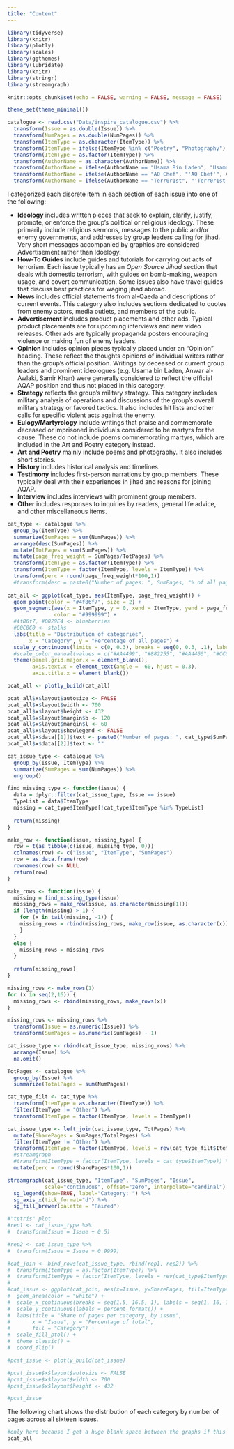 ```yaml
---
title: "Content"
---
```


```r
library(tidyverse)
library(knitr)
library(plotly)
library(scales)
library(ggthemes)
library(lubridate)
library(knitr)
library(stringr)
library(streamgraph)

knitr::opts_chunk$set(echo = FALSE, warning = FALSE, message = FALSE)

theme_set(theme_minimal())

catalogue <- read.csv("Data/inspire_catalogue.csv") %>%
  transform(Issue = as.double(Issue)) %>%
  transform(NumPages = as.double(NumPages)) %>%
  transform(ItemType = as.character(ItemType)) %>%
  transform(ItemType = ifelse(ItemType %in% c("Poetry", "Photography"), "Art and Poetry", ItemType)) %>%
  transform(ItemType = as.factor(ItemType)) %>%
  transform(AuthorName = as.character(AuthorName)) %>%
  transform(AuthorName = ifelse(AuthorName == "Usama Bin Laden", "Usama bin Laden", AuthorName)) %>%
  transform(AuthorName = ifelse(AuthorName == "AQ Chef", "'AQ Chef'", AuthorName)) %>%
  transform(AuthorName = ifelse(AuthorName == "Terr0r1st", "'Terr0r1st'", AuthorName))
```

I categorized each discrete item in each section of each issue into one of the following:

* **Ideology** includes written pieces that seek to explain, clarify, justify, promote, or enforce the group's political or religious ideology. These primarily include religious sermons, messages to the public and/or enemy governments, and addresses by group leaders calling for jihad. Very short messages accompanied by graphics are considered Advertisement rather than Idoelogy.
* **How-To Guides** include guides and tutorials for carrying out acts of terrorism. Each issue typically has an *Open Source Jihad* section that deals with domestic terrorism, with guides on bomb-making, weapon usage, and covert communication. Some issues also have travel guides that discuss best practices for waging jihad abroad.
* **News** includes official statements from al-Qaeda and descriptions of current events. This category also includes sections dedicated to quotes from enemy actors, media outlets, and members of the public.
* **Advertisement** includes product placements and other ads. Typical product placements are for upcoming interviews and new video releases. Other ads are typically propaganda posters encouraging violence or making fun of enemy leaders. 
* **Opinion** includes opinion pieces typically placed under an "Opinion" heading. These reflect the thoughts opinions of individual writers rather than the group's official position. Writings by deceased or current group leaders and prominent ideologues (e.g. Usama bin Laden, Anwar al-Awlaki, Samir Khan) were generally considered to reflect the official AQAP position and thus not placed in this category.
* **Strategy** reflects the group's military strategy. This category includes military analysis of operations and discussions of the group's overall military strategy or favored tactics. It also includes hit lists and other calls for specific violent acts against the enemy.
* **Eulogy/Martyrology** include writings that praise and commemorate deceased or imprisoned individuals considered to be martyrs for the cause. These do not include poems commemorating martyrs, which are included in the Art and Poetry category instead.
* **Art and Poetry** mainly include poems and photography. It also includes short stories.
* **History** includes historical analysis and timelines.
* **Testimony** includes first-person narrations by group members. These typically deal with their experiences in jihad and reasons for joining AQAP.
* **Interview** includes interviews with prominent group members.
* **Other** includes responses to inquiries by readers, general life advice, and other miscellaneous items.

```r
cat_type <- catalogue %>%
  group_by(ItemType) %>%
  summarize(SumPages = sum(NumPages)) %>%
  arrange(desc(SumPages)) %>%
  mutate(TotPages = sum(SumPages)) %>%
  mutate(page_freq_weight = SumPages/TotPages) %>%
  transform(ItemType = as.factor(ItemType)) %>%
  transform(ItemType = factor(ItemType, levels = ItemType)) %>%
  transform(perc = round(page_freq_weight*100,1))
  #transform(desc = paste0("Number of pages: ", SumPages, "% of all pages: ", perc))
  
cat_all <- ggplot(cat_type, aes(ItemType, page_freq_weight)) + 
  geom_point(color = "#4f86f7", size = 2) + 
  geom_segment(aes(x = ItemType, y = 0, xend = ItemType, yend = page_freq_weight - 0.005),
               color = "#999999") + 
  #4f86f7, #0829E4 <- blueberries
  #C0C0C0 <- stalks
  labs(title = "Distribution of categories",
       x = "Category", y = "Percentage of all pages") + 
  scale_y_continuous(limits = c(0, 0.3), breaks = seq(0, 0.3, .1), labels=percent) + 
  #scale_color_manual(values = c("#AA4499", "#882255", "#AA4466", "#CC6677", "#661100", "#DDCC77", "#999933", #"#117733", "#44AA99", "#88CCEE", "#6699CC", "#332288")) + 
  theme(panel.grid.major.x = element_blank(),
        axis.text.x = element_text(angle = -60, hjust = 0.3),
        axis.title.x = element_blank())

pcat_all <- plotly_build(cat_all)

pcat_all$x$layout$autosize <- FALSE
pcat_all$x$layout$width <- 700
pcat_all$x$layout$height <- 432
pcat_all$x$layout$margin$b <- 120
pcat_all$x$layout$margin$l <- 60
pcat_all$x$layout$showlegend <- FALSE
pcat_all$x$data[[1]]$text <- paste0("Number of pages: ", cat_type$SumPages, "<br />", "% of all pages: ", cat_type$perc)
pcat_all$x$data[[2]]$text <- ""
```

\begin{center}
Title
\end{center}

```r
cat_issue_type <- catalogue %>%
  group_by(Issue, ItemType) %>%
  summarize(SumPages = sum(NumPages)) %>%
  ungroup()

find_missing_type <- function(issue) {
  data = dplyr::filter(cat_issue_type, Issue == issue)
  TypeList = data$ItemType
  missing = cat_type$ItemType[!cat_type$ItemType %in% TypeList]
  
  return(missing)
}

make_row <- function(issue, missing_type) {
  row = t(as_tibble(c(issue, missing_type, 0)))
  colnames(row) <- c("Issue", "ItemType", "SumPages")
  row = as.data.frame(row)
  rownames(row) <- NULL
  return(row)
}

make_rows <- function(issue) {
  missing = find_missing_type(issue)
  missing_rows = make_row(issue, as.character(missing[1]))
  if (length(missing) > 1) {
    for (x in tail(missing, -1)) {
    missing_rows = rbind(missing_rows, make_row(issue, as.character(x)))
    }
  }
  else {
    missing_rows = missing_rows
  }
  
  return(missing_rows)
}

missing_rows <- make_rows(1)
for (x in seq(2,16)) {
  missing_rows <- rbind(missing_rows, make_rows(x))
}

missing_rows <- missing_rows %>%
  transform(Issue = as.numeric(Issue)) %>%
  transform(SumPages = as.numeric(SumPages) - 1)

cat_issue_type <- rbind(cat_issue_type, missing_rows) %>%
  arrange(Issue) %>%
  na.omit()

TotPages <- catalogue %>%
  group_by(Issue) %>%
  summarize(TotalPages = sum(NumPages))

cat_type_filt <- cat_type %>%
  transform(ItemType = as.character(ItemType)) %>%
  filter(ItemType != "Other") %>%
  transform(ItemType = factor(ItemType, levels = ItemType))

cat_issue_type <- left_join(cat_issue_type, TotPages) %>%
  mutate(SharePages = SumPages/TotalPages) %>%
  filter(ItemType != "Other") %>%
  transform(ItemType = factor(ItemType, levels = rev(cat_type_filt$ItemType))) %>%
  #streamgraph 
  #transform(ItemType = factor(ItemType, levels = cat_type$ItemType)) %>%
  mutate(perc = round(SharePages*100,1))

streamgraph(cat_issue_type, "ItemType", "SumPages", "Issue",
            scale="continuous", offset="zero", interpolate="cardinal") %>%
  sg_legend(show=TRUE, label="Category: ") %>%
  sg_axis_x(tick_format="d") %>%
  sg_fill_brewer(palette = "Paired")

#"tetris" plot
#rep1 <- cat_issue_type %>%
#  transform(Issue = Issue + 0.5)

#rep2 <- cat_issue_type %>%
#  transform(Issue = Issue + 0.9999)

#cat_join <- bind_rows(cat_issue_type, rbind(rep1, rep2)) %>%
#  transform(ItemType = as.factor(ItemType)) %>%
#  transform(ItemType = factor(ItemType, levels = rev(cat_type$ItemType)))
#
#cat_issue <- ggplot(cat_join, aes(x=Issue, y=SharePages, fill=ItemType)) + 
#  geom_area(color = "white") + 
#  scale_x_continuous(breaks = seq(1.5, 16.5, 1), labels = seq(1, 16, 1)) + 
#  scale_y_continuous(labels = percent_format()) + 
#  labs(title = "Share of pages per category, by issue",
#       x = "Issue", y = "Percentage of total",
#       fill = "Category") + 
#  scale_fill_ptol() + 
#  theme_classic() + 
#  coord_flip()

#pcat_issue <- plotly_build(cat_issue)

#pcat_issue$x$layout$autosize <- FALSE
#pcat_issue$x$layout$width <- 700
#pcat_issue$x$layout$height <- 432

#pcat_issue
```

The following chart shows the distribution of each category by number of pages across all sixteen issues.

```r
#only here because I get a huge blank space between the graphs if this plot goes first
pcat_all
```

